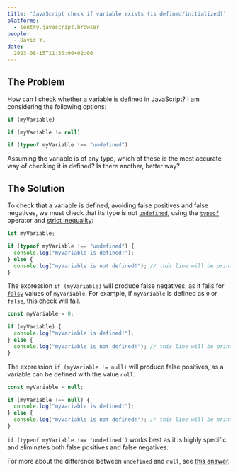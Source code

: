 ```yaml
---
title: 'JavaScript check if variable exists (is defined/initialized)'
platforms: 
  - sentry.javascript.browser
people: 
  - David Y.
date: 
  2023-08-15T11:30:00+02:00
---
```


## The Problem

How can I check whether a variable is defined in JavaScript? I am considering the following options:

```javascript
if (myVariable)
```

```javascript
if (myVariable != null)
```

```javascript
if (typeof myVariable !== "undefined")
```

Assuming the variable is of any type, which of these is the most accurate way of checking it is defined? Is there another, better way?

## The Solution

To check that a variable is defined, avoiding false positives and false negatives, we must check that its type is not [`undefined`](https://developer.mozilla.org/en-US/docs/Web/JavaScript/Reference/Global_Objects/undefined), using the [`typeof`](https://developer.mozilla.org/en-US/docs/Web/JavaScript/Reference/Operators/typeof) operator and [strict inequality](https://developer.mozilla.org/en-US/docs/Web/JavaScript/Reference/Operators/Strict_inequality):

```javascript
let myVariable;

if (typeof myVariable !== "undefined") {
  console.log("myVariable is defined!");
} else {
  console.log("myVariable is not defined!"); // this line will be printed
}

```

The expression `if (myVariable)` will produce false negatives, as it fails for [`falsy`](https://developer.mozilla.org/en-US/docs/Glossary/Falsy) values of `myVariable`. For example, if `myVariable` is defined as `0` or `false`, this check will fail.

```javascript
const myVariable = 0;

if (myVariable) {
  console.log("myVariable is defined!");
} else {
  console.log("myVariable is not defined!"); // this line will be printed, even though myVariable is defined above
}
```

The expression `if (myVariable != null)` will produce false positives, as a variable can be defined with the value `null`.

```javascript
const myVariable = null;

if (myVariable !== null) {
  console.log("myVariable is defined!");
} else {
  console.log("myVariable is not defined!"); // this line will be printed, even though myVariable is defined above
}
```

`if (typeof myVariable !== 'undefined')` works best as it is highly specific and eliminates both false positives and false negatives.

For more about the difference between `undefined` and `null`, see [this answer](https://sentry.io/answers/undefined-versus-null-in-javascript/).
